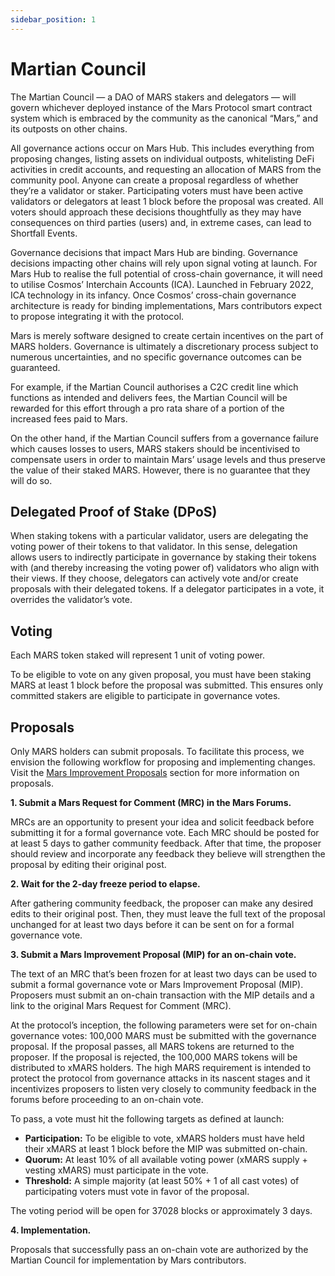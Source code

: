 ```yaml
---
sidebar_position: 1
---
```



# Martian Council

The Martian Council — a DAO of MARS stakers and delegators — will govern whichever deployed instance of the Mars Protocol smart contract system which is embraced by the community as the canonical “Mars,” and its outposts on other chains.

All governance actions occur on Mars Hub. This includes everything from proposing changes, listing assets on individual outposts, whitelisting DeFi activities in credit accounts, and requesting an allocation of MARS from the community pool. Anyone can create a proposal regardless of whether they’re a validator or staker. Participating voters must have been active validators or delegators at least 1 block before the proposal was created. All voters should approach these decisions thoughtfully as they may have consequences on third parties (users) and, in extreme cases, can lead to Shortfall Events.

Governance decisions that impact Mars Hub are binding. Governance decisions impacting other chains will rely upon signal voting at launch. For Mars Hub to realise the full potential of cross-chain governance, it will need to utilise Cosmos’ Interchain Accounts (ICA). Launched in February 2022, ICA technology in its infancy. Once Cosmos’ cross-chain governance architecture is ready for binding implementations, Mars contributors expect to propose integrating it with the protocol.

<Admonition type="info" title="NOTE">
Mars is merely software designed to create certain incentives on the part of MARS holders. Governance is ultimately a discretionary process subject to numerous uncertainties, and no specific governance outcomes can be guaranteed.

For example, if the Martian Council authorises a C2C credit line which functions as intended and delivers fees, the Martian Council will be rewarded for this effort through a pro rata share of a portion of the increased fees paid to Mars.

On the other hand, if the Martian Council suffers from a governance failure which causes losses to users, MARS stakers should be incentivised to compensate users in order to maintain Mars’ usage levels and thus preserve the value of their staked MARS. However, there is no guarantee that they will do so.
</Admonition>

## Delegated Proof of Stake (DPoS)

When staking tokens with a particular validator, users are delegating the voting power of their tokens to that validator. In this sense, delegation allows users to indirectly participate in governance by staking their tokens with (and thereby increasing the voting power of) validators who align with their views. If they choose, delegators can actively vote and/or create proposals with their delegated tokens. If a delegator participates in a vote, it overrides the validator’s vote.

## Voting

Each MARS token staked will represent 1 unit of voting power.

To be eligible to vote on any given proposal, you must have been staking MARS at least 1 block before the proposal was submitted. This ensures only committed stakers are eligible to participate in governance votes.

## Proposals

Only MARS holders can submit proposals. To facilitate this process, we envision the following workflow for proposing and implementing changes. Visit the [Mars Improvement Proposals](./mars-improvement-proposals) section for more information on proposals. 

**1. Submit a Mars Request for Comment (MRC) in the Mars Forums.**

MRCs are an opportunity to present your idea and solicit feedback before submitting it for a formal governance vote. Each MRC should be posted for at least 5 days to gather community feedback. After that time, the proposer should review and incorporate any feedback they believe will strengthen the proposal by editing their original post.

**2. Wait for the 2-day freeze period to elapse.**

After gathering community feedback, the proposer can make any desired edits to their original post. Then, they must leave the full text of the proposal unchanged for at least two days before it can be sent on for a formal governance vote.

**3. Submit a Mars Improvement Proposal (MIP) for an on-chain vote.**

The text of an MRC that’s been frozen for at least two days can be used to submit a formal governance vote or Mars Improvement Proposal (MIP). Proposers must submit an on-chain transaction with the MIP details and a link to the original Mars Request for Comment (MRC).

At the protocol’s inception, the following parameters were set for on-chain governance votes: 100,000 MARS must be submitted with the governance proposal. If the proposal passes, all MARS tokens are returned to the proposer. If the proposal is rejected, the 100,000 MARS tokens will be distributed to xMARS holders. The high MARS requirement is intended to protect the protocol from governance attacks in its nascent stages and it incentivizes proposers to listen very closely to community feedback in the forums before proceeding to an on-chain vote.

To pass, a vote must hit the following targets as defined at launch:

- **Participation:** To be eligible to vote, xMARS holders must have held their xMARS at least 1 block before the MIP was submitted on-chain.
- **Quorum:** At least 10% of all available voting power (xMARS supply + vesting xMARS) must participate in the vote.
- **Threshold:** A simple majority (at least 50% + 1 of all cast votes) of participating voters must vote in favor of the proposal.

The voting period will be open for 37028 blocks or approximately 3 days.

**4. Implementation.**

Proposals that successfully pass an on-chain vote are authorized by the Martian Council for implementation by Mars contributors.
